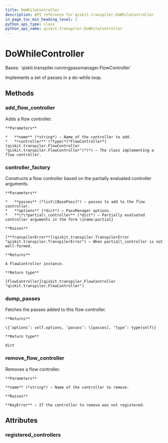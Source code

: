 ```yaml
---
title: DoWhileController
description: API reference for qiskit.transpiler.DoWhileController
in_page_toc_min_heading_level: 1
python_api_type: class
python_api_name: qiskit.transpiler.DoWhileController
---
```


# DoWhileController

<Class id="qiskit.transpiler.DoWhileController" isDedicatedPage={true} github="https://github.com/qiskit/qiskit/tree/stable/0.20/qiskit/transpiler/runningpassmanager.py" signature="DoWhileController(passes, options=None, do_while=None, **partial_controller)">
  Bases: `qiskit.transpiler.runningpassmanager.FlowController`

  Implements a set of passes in a do-while loop.

  ## Methods

  ### add\_flow\_controller

  <Function id="qiskit.transpiler.DoWhileController.add_flow_controller" signature="classmethod DoWhileController.add_flow_controller(name, controller)">
    Adds a flow controller.

    **Parameters**

    *   **name** (*string*) – Name of the controller to add.
    *   **controller** (*type(*[*FlowController*](qiskit.transpiler.FlowController "qiskit.transpiler.FlowController")*)*) – The class implementing a flow controller.
  </Function>

  ### controller\_factory

  <Function id="qiskit.transpiler.DoWhileController.controller_factory" signature="classmethod DoWhileController.controller_factory(passes, options, **partial_controller)">
    Constructs a flow controller based on the partially evaluated controller arguments.

    **Parameters**

    *   **passes** (*list\[BasePass]*) – passes to add to the flow controller.
    *   **options** (*dict*) – PassManager options.
    *   **\*\*partial\_controller** (*dict*) – Partially evaluated controller arguments in the form \{name:partial}

    **Raises**

    [**TranspilerError**](qiskit.transpiler.TranspilerError "qiskit.transpiler.TranspilerError") – When partial\_controller is not well-formed.

    **Returns**

    A FlowController instance.

    **Return type**

    [FlowController](qiskit.transpiler.FlowController "qiskit.transpiler.FlowController")
  </Function>

  ### dump\_passes

  <Function id="qiskit.transpiler.DoWhileController.dump_passes" signature="DoWhileController.dump_passes()">
    Fetches the passes added to this flow controller.

    **Returns**

    \{‘options’: self.options, ‘passes’: \[passes], ‘type’: type(self)}

    **Return type**

    dict
  </Function>

  ### remove\_flow\_controller

  <Function id="qiskit.transpiler.DoWhileController.remove_flow_controller" signature="classmethod DoWhileController.remove_flow_controller(name)">
    Removes a flow controller.

    **Parameters**

    **name** (*string*) – Name of the controller to remove.

    **Raises**

    **KeyError** – If the controller to remove was not registered.
  </Function>

  ## Attributes

  ### registered\_controllers

  <Attribute id="qiskit.transpiler.DoWhileController.registered_controllers" attributeValue="{'condition': <class 'qiskit.transpiler.runningpassmanager.ConditionalController'>, 'do_while': <class 'qiskit.transpiler.runningpassmanager.DoWhileController'>}" />
</Class>

